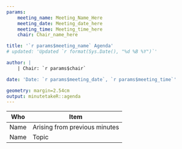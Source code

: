 ```yaml
---
params:
    meeting_name: Meeting_Name_Here
    meeting_date: Meeting_date_here
    meeting_time: Meeting_time_here
    chair: Chair_name_here

title: '`r params$meeting_name` Agenda'
# updated: 'Updated `r format(Sys.Date(), "%d %B %Y")`'

author: |
    | Chair: `r params$chair`

date: 'Date: `r params$meeting_date`, `r params$meeting_time`'

geometry: margin=2.54cm
output: minutetakeR::agenda
---
```


Who       | Item
--------- | ---------
Name      | Arising from previous minutes 
Name      | Topic

